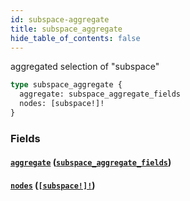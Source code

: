 ```yaml
---
id: subspace-aggregate
title: subspace_aggregate
hide_table_of_contents: false
---
```


aggregated selection of "subspace"

```graphql
type subspace_aggregate {
  aggregate: subspace_aggregate_fields
  nodes: [subspace!]!
}
```

### Fields

#### [`aggregate`](#) ([`subspace_aggregate_fields`](../objects/subspace-aggregate-fields))

#### [`nodes`](#) ([`[subspace!]!`](../objects/subspace))
